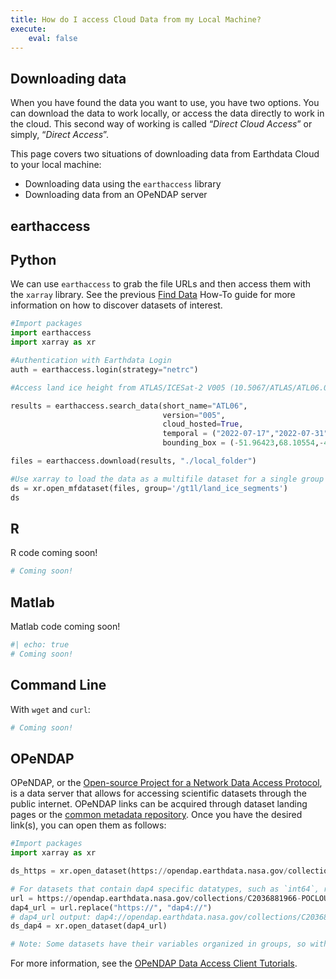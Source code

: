 ```yaml
---
title: How do I access Cloud Data from my Local Machine?
execute:
    eval: false
---
```


## Downloading data

When you have found the data you want to use, you have two options.  You can download the data to work locally, or access the data directly to work in the cloud. This second way of working is called "_Direct Cloud Access_" or simply, "_Direct Access_". 

This page covers two situations of downloading data from Earthdata Cloud to your local machine:

* Downloading data using the `earthaccess` library
* Downloading data from an OPeNDAP server

## earthaccess

::: {.panel-tabset group="language"}

## Python

We can use `earthaccess` to grab the file URLs and then access them with the `xarray` library. See the previous [Find Data]("https://nasa-openscapes.github.io/earthdata-cloud-cookbook/how-tos/find-data/") How-To guide for more information on how to discover datasets of interest. 


```python
#Import packages
import earthaccess
import xarray as xr

#Authentication with Earthdata Login
auth = earthaccess.login(strategy="netrc")

#Access land ice height from ATLAS/ICESat-2 V005 (10.5067/ATLAS/ATL06.005), searching for data over western Greenland coast over two weeks in July 2022. The data are provided as HDF5 granules (files) that span about 1/14th of an orbit.

results = earthaccess.search_data(short_name="ATL06",
                                  version="005",
                                  cloud_hosted=True,
                                  temporal = ("2022-07-17","2022-07-31"),
                                  bounding_box = (-51.96423,68.10554,-48.71969,70.70529))

files = earthaccess.download(results, "./local_folder")

#Use xarray to load the data as a multifile dataset for a single group in the HDF5 file, in this case land ice segments:
ds = xr.open_mfdataset(files, group='/gt1l/land_ice_segments')
ds
```


## R

R code coming soon!

```r
# Coming soon!
```

## Matlab

Matlab code coming soon!

```bash
#| echo: true
# Coming soon!
```

## Command Line

With `wget` and `curl`:

```bash
# Coming soon!
```


:::





## OPeNDAP

OPeNDAP, or the [Open-source Project for a Network Data Access Protocol](https://www.earthdata.nasa.gov/engage/open-data-services-and-software/api/opendap), is a data server that allows for accessing scientific datasets through the public internet. OPeNDAP links can be acquired through dataset landing pages or the [common metadata repository](https://cmr.earthdata.nasa.gov/search/site/collections/directory/eosdis). Once you have the desired link(s), you can open them as follows:

```python
#Import packages
import xarray as xr

ds_https = xr.open_dataset(https://opendap.earthdata.nasa.gov/collections/C2532426483-ORNL_CLOUD/granules/Daymet_Daily_V4R1.daymet_v4_daily_hi_tmax_2010.nc)

# For datasets that contain dap4 specific datatypes, such as `int64`, replace `https` with `dap4` at the beginning to open with xarray. For example:
url = https://opendap.earthdata.nasa.gov/collections/C2036881966-POCLOUD/granules/AQUA_MODIS.20220109_20220116.L3m.8D.SST4.sst4.4km
dap4_url = url.replace("https://", "dap4://")
# dap4_url output: dap4://opendap.earthdata.nasa.gov/collections/C2036881966-POCLOUD/granules/AQUA_MODIS.20220109_20220116.L3m.8D.SST4.sst4.4km
ds_dap4 = xr.open_dataset(dap4_url)

# Note: Some datasets have their variables organized in groups, so within the open_dataset function, you may need to specify 'group=' to access the dataset.

```

For more information, see the [OPeNDAP Data Access Client Tutorials](https://opendap.github.io/documentation/tutorials/DataAccessTutorials.html).